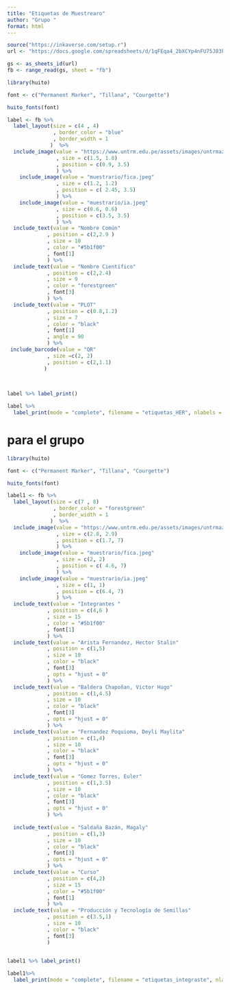 ---
title: "Etiquetas de Muestrearo"
author: "Grupo "
format: html
---

```{r}
source("https://inkaverse.com/setup.r")
url <- "https://docs.google.com/spreadsheets/d/1qFEqa4_2bXCYp4nFU75J83k4zO8d0Cyq5Vc78rMo-SQ/edit?gid=0#gid=0"

gs <- as_sheets_id(url)
fb <- range_read(gs, sheet = "fb")

```

```{r}
library(huito)

font <- c("Permanent Marker", "Tillana", "Courgette")

huito_fonts(font)

label <- fb %>%
  label_layout(size = c(4 , 4)
               , border_color = "blue"
               , border_width = 1
              )  %>%
  include_image(value = "https://www.untrm.edu.pe/assets/images/untrmazul.png"
                , size = c(1.5, 1.8)
                , position = c(0.9, 3.5)
                ) %>% 
    include_image(value = "muestrario/fica.jpeg"
                , size = c(1.2, 1.2)
                , position = c( 2.45, 3.5)
                ) %>% 
    include_image(value = "muestrario/ia.jpeg"
                , size = c(0.6, 0.6)
                , position = c(3.5, 3.5)
                ) %>%
  include_text(value = "Nombre Común"
             , position = c(2,2.9 )
             , size = 10
             , color = "#5b1f00"
             , font[1]
             ) %>% 
  include_text(value = "Nombre Científico"
             , position = c(2,2.4)
             , size = 9
             , color = "forestgreen"
             , font[3]
             ) %>% 
  include_text(value = "PLOT"
             , position = c(0.8,1.2)
             , size = 7
             , color = "black"
             , font[1]
             , angle = 90
             ) %>% 
 include_barcode(value = "QR"
             , size =c(2, 2) 
             , position = c(2,1.1)
            )
             

  
label %>% label_print()

label %>%
  label_print(mode = "complete", filename = "etiquetas_HER", nlabels = 20)
```


#  para el grupo 

```{r}
library(huito)

font <- c("Permanent Marker", "Tillana", "Courgette")

huito_fonts(font)

label1 <- fb %>%
  label_layout(size = c(7 , 8)
               , border_color = "forestgreen"
               , border_width = 1
              )  %>%
  include_image(value = "https://www.untrm.edu.pe/assets/images/untrmazul.png"
                , size = c(2.8, 2.9)
                , position = c(1.7, 7)
                ) %>% 
    include_image(value = "muestrario/fica.jpeg"
                , size = c(2, 2)
                , position = c( 4.6, 7)
                ) %>% 
    include_image(value = "muestrario/ia.jpeg"
                , size = c(1, 1)
                , position = c(6.4, 7)
                ) %>%
  include_text(value = "Integrantes "
             , position = c(4,6 )
             , size = 15
             , color = "#5b1f00"
             , font[1]
             ) %>% 
  include_text(value = "Arista Fernandez, Hector Stalin"
             , position = c(1,5)
             , size = 10
             , color = "black"
             , font[3]
             , opts = "hjust = 0"
             ) %>% 
  include_text(value = "Baldera Chapoñan, Victor Hugo"
             , position = c(1,4.5)
             , size = 10
             , color = "black"
             , font[3]
             , opts = "hjust = 0"
             ) %>% 
  include_text(value = "Fernandez Poquioma, Deyli Maylita"
             , position = c(1,4)
             , size = 10
             , color = "black"
             , font[3]
             , opts = "hjust = 0"
             ) %>%
  include_text(value = "Gomez Torres, Euler"
             , position = c(1,3.5)
             , size = 10
             , color = "black"
             , font[3]
             , opts = "hjust = 0"
             ) %>%
  
  include_text(value = "Saldaña Bazán, Magaly"
             , position = c(1,3)
             , size = 10
             , color = "black"
             , font[3]
             , opts = "hjust = 0"
             ) %>%
  include_text(value = "Curso"
             , position = c(4,2)
             , size = 15
             , color = "#5b1f00"
             , font[1]
             ) %>% 
  include_text(value = "Producción y Tecnología de Semillas"
             , position = c(3.5,1)
             , size = 10
             , color = "black"
             , font[3]
             ) 

  
label1 %>% label_print()

label1%>%
  label_print(mode = "complete", filename = "etiquetas_integraste", nlabels = 1)
```

